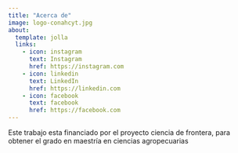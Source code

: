 ```yaml
---
title: "Acerca de"
image: logo-conahcyt.jpg
about:
  template: jolla
  links:
    - icon: instagram
      text: Instagram
      href: https://instagram.com
    - icon: linkedin
      text: LinkedIn
      href: https://linkedin.com
    - icon: facebook
      text: facebook
      href: https://facebook.com
---
```


Este trabajo esta financiado por el proyecto ciencia de frontera, para obtener el grado en maestría en ciencias agropecuarias
